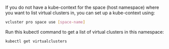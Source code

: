 
<Flow id="list-vcluster-kubectl">
  <Step>

If you do not have a kube-context for the space (host namespace) where you want to list virtual clusters in, you can set up a kube-context using:

```bash
vcluster pro space use [space-name]
```

  </Step>
  <Step>

Run this kubectl command to get a list of virtual clusters in this namespace:

```bash
kubectl get virtualclusters
```

  </Step>
</Flow>
